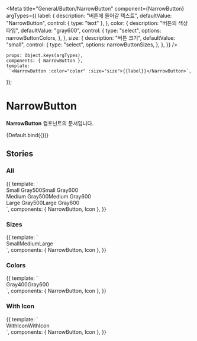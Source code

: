 
<Meta
    title="General/Button/NarrowButton"
    component={NarrowButton}
    argTypes={{
        label: {
            description: "버튼에 들어갈 텍스트",
            defaultValue: "NarrowButton",
            control: { type: "text" },
        },
        color: {
            description: "버튼의 색상 타입",
            defaultValue: "gray600",
            control: {
                type: "select",
                options: narrowButtonColors,
            },
        },
        size: {
            description: "버튼 크기",
            defaultValue: "small",
            control: {
                type: "select",
                options: narrowButtonSizes,
            },
        },
    }}
/>


    props: Object.keys(argTypes),
    components: { NarrowButton },
    template:
     `<NarrowButton :color="color" :size="size">{{label}}</NarrowButton>`,
});

# NarrowButton

**NarrowButton** 컴포넌트의 문서입니다.

<Story name="Default" height="100px">
  {Default.bind({})}
</Story>

<ArgsTable story="Default" />

## Stories

### All
<Canvas>
    <Story name="All" height="100px">
        {{
            template: `
            <div>
                <div style="display: flex">
                    <NarrowButton color="gray400">
                        Small Gray500
                        <template v-slot:right-icon>
                            <Icon name="IconTextArrowSmallFill" color="gray400" />
                        </template>
                    </NarrowButton>
                    <NarrowButton color="gray600">
                        Small Gray600
                        <template v-slot:right-icon>
                            <Icon name="IconTextArrowSmallFill" color="gray500" />
                        </template>
                    </NarrowButton>
                </div>
                <div style="display: flex">
                    <NarrowButton color="gray400" size="medium">
                        Medium Gray500
                        <template v-slot:right-icon>
                            <Icon name="IconTextArrowSmallFill" color="gray400" />
                        </template>
                    </NarrowButton>
                    <NarrowButton color="gray600" size="medium">
                        Medium Gray600
                        <template v-slot:right-icon>
                            <Icon name="IconTextArrowSmallFill" color="gray500" />
                        </template>
                    </NarrowButton>
                </div>
                <div style="display: flex">
                    <NarrowButton color="gray400" size="large">
                        Large Gray500
                        <template v-slot:right-icon>
                            <Icon name="IconTextArrowSmallFill" color="gray400" />
                        </template>
                    </NarrowButton>
                    <NarrowButton color="gray600" size="large">
                        Large Gray600
                        <template v-slot:right-icon>
                            <Icon name="IconTextArrowSmallFill" color="gray500" />
                        </template>
                    </NarrowButton>
                </div>
            </div>
        `,
            components: { NarrowButton, Icon },
        }}
    </Story>
</Canvas>

### Sizes
<Canvas>
    <Story name="Sizes" height="100px">
        {{
            template: `
            <div>
                <div style="display: flex">
                    <NarrowButton size="small">Small</NarrowButton>
                    <NarrowButton size="medium">Medium</NarrowButton>
                    <NarrowButton size="large">Large</NarrowButton>
                </div>
            </div>
        `,
            components: { NarrowButton, Icon },
        }}
    </Story>
</Canvas>

### Colors
<Canvas>
    <Story name="Colors" height="100px">
        {{
            template: `
            <div>
                <div style="display: flex">
                    <NarrowButton color="gray400">Gray400</NarrowButton>
                    <NarrowButton color="gray600">Gray600</NarrowButton>
                </div>
            </div>
        `,
            components: { NarrowButton, Icon },
        }}
    </Story>
</Canvas>

### With Icon
<Canvas>
    <Story name="WithIcon" height="100px">
        {{
            template: `
            <div>
                <div style="display: flex">
                    <NarrowButton color="gray400">
                        <template v-slot:left-icon>
                            <Icon name="IconPlusSmallLine" color="gray400" />
                        </template>
                        WithIcon
                        <template v-slot:right-icon>
                            <Icon name="IconTextArrowSmallFill" color="gray400" />
                        </template>
                    </NarrowButton>
                    <NarrowButton color="gray600">
                        <template v-slot:left-icon>
                            <Icon name="IconPlusSmallLine" color="gray500" />
                        </template>
                        WithIcon
                        <template v-slot:right-icon>
                            <Icon name="IconTextArrowSmallFill" color="gray500" />
                        </template>
                    </NarrowButton>
                </div>
            </div>
        `,
            components: { NarrowButton, Icon },
        }}
    </Story>
</Canvas>
